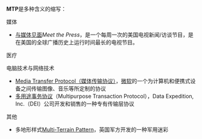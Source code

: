 {{wiktionary}}
'''MTP'''是多种含义的缩写：
{{TOCright}}

; 媒体 
* [[与媒体见面|与媒体见面]]''Meet the Press''，是一个每周一次的美国电视新闻/访谈节目，是在美国的全球广播历史上运行时间最长的电视节目。

; 医疗 

; 电脑技术与网络技术 
* [[媒体传输协议|Media Transfer Protocol（媒体传输协议）]]，[[微软|微软]]的一个为计算机和便携式设备之间传输图像、音乐等所定制的协议
* [[多用途事务协议|多用途事务协议]]（Multipurpose Transaction Protocol），Data Expedition, Inc.（DEI）公司开发和销售的一种专有传输层协议

; 其他 
* 多地形样式[[MultiCam|Multi-Terrain Pattern]]，英国军方开发的一种军用迷彩

{{disambig|cat=三字拉丁字母縮寫消歧義}}